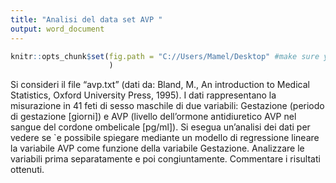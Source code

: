 ---
title: "Analisi del data set AVP "
output: word_document
---

```{r setup, include=FALSE}
knitr::opts_chunk$set(fig.path = "C://Users/Mamel/Desktop" #make sure you create the folder first in Windows
                      )
```

Si consideri il file "avp.txt" (dati da: Bland, M., An introduction to Medical Statistics, Oxford University Press, 1995). I dati rappresentano la misurazione in 41 feti di sesso maschile di due variabili: Gestazione (periodo di gestazione [giorni]) e AVP (livello dell'ormone antidiuretico AVP nel sangue del cordone ombelicale [pg/ml]). Si esegua un'analisi dei dati per vedere se `e possibile spiegare mediante un modello di regressione lineare la variabile AVP come funzione della variabile Gestazione. Analizzare le variabili prima separatamente e poi congiuntamente. Commentare i risultati ottenuti.
